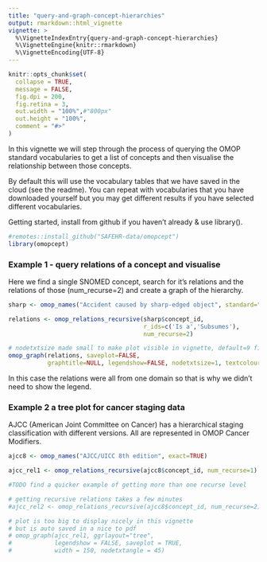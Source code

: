 ```yaml
---
title: "query-and-graph-concept-hierarchies"
output: rmarkdown::html_vignette
vignette: >
  %\VignetteIndexEntry{query-and-graph-concept-hierarchies}
  %\VignetteEngine{knitr::rmarkdown}
  %\VignetteEncoding{UTF-8}
---
```


```r
knitr::opts_chunk$set(
  collapse = TRUE,
  message = FALSE,
  fig.dpi = 200,
  fig.retina = 3,
  out.width = "100%",#"800px"
  out.height = "100%",
  comment = "#>"
)
```


In this vignette we will step through the process of querying the OMOP standard vocabularies to get a list of concepts and then visualise the relationship between those concepts.

By default this will use the vocabulary tables that we have saved in the cloud (see the readme). You can repeat with vocabularies that you have downloaded yourself but you may get different results if you have selected different vocabularies.

Getting started, install from github if you haven't already & use library().

```r
#remotes::install_github("SAFEHR-data/omopcept")
library(omopcept)
```


### Example 1 - query relations of a concept and visualise

Here we find a single SNOMED concept, search for it's relations and the relations of those (num_recurse=2) and create a graph of the hierarchy.

```r

sharp <- omop_names("Accident caused by sharp-edged object", standard="S")

relations <- omop_relations_recursive(sharp$concept_id, 
                                      r_ids=c('Is a','Subsumes'), 
                                      num_recurse=2) 

# nodetxtsize made small to make plot visible in vignette, default=9 fine outside
omop_graph(relations, saveplot=FALSE, 
           graphtitle=NULL, legendshow=FALSE, nodetxtsize=1, textcolourvar="recurse_level")

```

In this case the relations were all from one domain so that is why we didn't need to show the legend.

### Example 2 a tree plot for cancer staging data

AJCC (American Joint Committee on Cancer) has a hierarchical staging classification with different versions. All are represented in OMOP Cancer Modifiers.


```r

ajcc8 <- omop_names("AJCC/UICC 8th edition", exact=TRUE)

ajcc_rel1 <- omop_relations_recursive(ajcc8$concept_id, num_recurse=1)

#TODO find a quicker example of getting more than one recurse level

# getting recursive relations takes a few minutes
#ajcc_rel2 <- omop_relations_recursive(ajcc8$concept_id, num_recurse=2)

# plot is too big to display nicely in this vignette
# but is auto saved in a nice to pdf
# omop_graph(ajcc_rel1, ggrlayout="tree", 
#            legendshow = FALSE, saveplot = TRUE, 
#            width = 150, nodetxtangle = 45)

```

